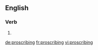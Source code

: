 ==English==

===Verb===
{{head|en}}

# {{present participle of|proscribe|lang=en}}

[[de:proscribing]]
[[fr:proscribing]]
[[vi:proscribing]]